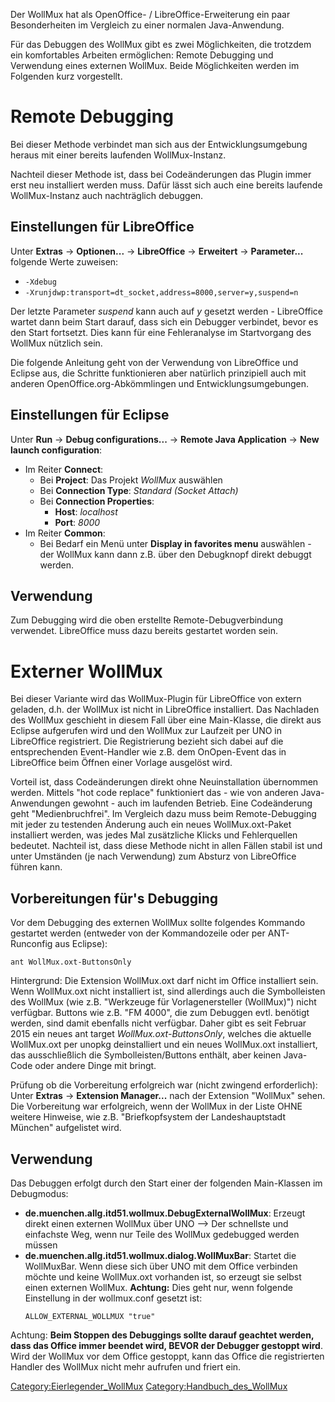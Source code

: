 Der WollMux hat als OpenOffice- / LibreOffice-Erweiterung ein paar Besonderheiten im Vergleich zu einer normalen Java-Anwendung.

Für das Debuggen des WollMux gibt es zwei Möglichkeiten, die trotzdem ein komfortables Arbeiten ermöglichen: Remote Debugging und Verwendung eines externen WollMux. Beide Möglichkeiten werden im Folgenden kurz vorgestellt.

= Remote Debugging =
Bei dieser Methode verbindet man sich aus der Entwicklungsumgebung heraus mit einer bereits laufenden WollMux-Instanz.

Nachteil dieser Methode ist, dass bei Codeänderungen das Plugin immer erst neu installiert werden muss. Dafür lässt sich auch eine bereits laufende WollMux-Instanz auch nachträglich debuggen.

== Einstellungen für LibreOffice ==
Unter '''Extras''' -> '''Optionen...''' -> '''LibreOffice''' -> '''Erweitert''' -> '''Parameter...''' folgende Werte zuweisen:
* <code>-Xdebug</code>
* <code>-Xrunjdwp:transport=dt_socket,address=8000,server=y,suspend=n</code>

Der letzte Parameter ''suspend'' kann auch auf ''y'' gesetzt werden - LibreOffice wartet dann beim Start darauf, dass sich ein Debugger verbindet, bevor es den Start fortsetzt. Dies kann für eine Fehleranalyse im Startvorgang des WollMux nützlich sein.

Die folgende Anleitung geht von der Verwendung von LibreOffice und Eclipse aus, die Schritte funktionieren aber natürlich prinzipiell auch mit anderen OpenOffice.org-Abkömmlingen und Entwicklungsumgebungen.

== Einstellungen für Eclipse ==
Unter '''Run''' -> '''Debug configurations...''' -> '''Remote Java Application''' -> '''New launch configuration''':
* Im Reiter '''Connect''':
** Bei '''Project''': Das Projekt ''WollMux'' auswählen
** Bei '''Connection Type''': ''Standard (Socket Attach)''
** Bei '''Connection Properties''':
*** '''Host''': ''localhost''
*** '''Port''': ''8000''
* Im Reiter '''Common''':
** Bei Bedarf ein Menü unter '''Display in favorites menu''' auswählen - der WollMux kann dann z.B. über den Debugknopf direkt debuggt werden.

== Verwendung ==
Zum Debugging wird die oben erstellte Remote-Debugverbindung verwendet. LibreOffice muss dazu bereits gestartet worden sein.

= Externer WollMux =
Bei dieser Variante wird das WollMux-Plugin für LibreOffice von extern geladen, d.h. der WollMux ist nicht in LibreOffice installiert. Das Nachladen des WollMux geschieht in diesem Fall über eine Main-Klasse, die direkt aus Eclipse aufgerufen wird und den WollMux zur Laufzeit per UNO in LibreOffice registriert. Die Registrierung bezieht sich dabei auf die entsprechenden Event-Handler wie z.B. dem OnOpen-Event das in LibreOffice beim Öffnen einer Vorlage ausgelöst wird.

Vorteil ist, dass Codeänderungen direkt ohne Neuinstallation übernommen werden. Mittels "hot code replace" funktioniert das - wie von anderen Java-Anwendungen gewohnt - auch im laufenden Betrieb. Eine Codeänderung geht "Medienbruchfrei". Im Vergleich dazu muss beim Remote-Debugging mit jeder zu testenden Änderung auch ein neues WollMux.oxt-Paket installiert werden, was jedes Mal zusätzliche Klicks und Fehlerquellen bedeutet. Nachteil ist, dass diese Methode nicht in allen Fällen stabil ist und unter Umständen (je nach Verwendung) zum Absturz von LibreOffice führen kann. 

== Vorbereitungen für's Debugging ==
Vor dem Debugging des externen WollMux sollte folgendes Kommando gestartet werden (entweder von der Kommandozeile oder per ANT-Runconfig aus Eclipse):
 ant WollMux.oxt-ButtonsOnly

;Hintergrund: Die Extension WollMux.oxt darf nicht im Office installiert sein. Wenn WollMux.oxt nicht installiert ist, sind allerdings auch die Symbolleisten des WollMux (wie z.B. "Werkzeuge für Vorlagenersteller (WollMux)") nicht verfügbar. Buttons wie z.B. "FM 4000", die zum Debuggen evtl. benötigt werden, sind damit ebenfalls nicht verfügbar. Daher gibt es seit Februar 2015 ein neues ant target ''WollMux.oxt-ButtonsOnly'', welches die aktuelle WollMux.oxt per unopkg deinstalliert und ein neues WollMux.oxt installiert, das ausschließlich die Symbolleisten/Buttons enthält, aber keinen Java-Code oder andere Dinge mit bringt.

;Prüfung ob die Vorbereitung erfolgreich war (nicht zwingend erforderlich): Unter '''Extras''' -> '''Extension Manager...''' nach der Extension "WollMux" sehen. Die Vorbereitung war erfolgreich, wenn der WollMux in der Liste OHNE weitere Hinweise, wie z.B. "Briefkopfsystem der Landeshauptstadt München" aufgelistet wird.

== Verwendung ==
Das Debuggen erfolgt durch den Start einer der folgenden Main-Klassen im Debugmodus:

* '''de.muenchen.allg.itd51.wollmux.DebugExternalWollMux''': Erzeugt direkt einen externen WollMux über UNO --> Der schnellste und einfachste Weg, wenn nur Teile des WollMux gedebugged werden müssen
* '''de.muenchen.allg.itd51.wollmux.dialog.WollMuxBar''': Startet die WollMuxBar. Wenn diese sich über UNO mit dem Office verbinden möchte und keine WollMux.oxt vorhanden ist, so erzeugt sie selbst einen externen WollMux. '''Achtung:''' Dies geht nur, wenn folgende Einstellung in der wollmux.conf gesetzt ist:<pre>ALLOW_EXTERNAL_WOLLMUX "true"</pre>

;Achtung: '''Beim Stoppen des Debuggings sollte darauf geachtet werden, dass das Office immer beendet wird, BEVOR der Debugger gestoppt wird'''. Wird der WollMux vor dem Office gestoppt, kann das Office die registrierten Handler des WollMux nicht mehr aufrufen und friert ein.


[[Category:Eierlegender_WollMux]]
[[Category:Handbuch_des_WollMux]]